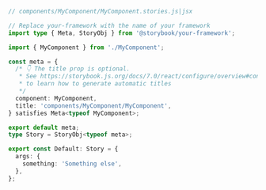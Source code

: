 ```ts
// components/MyComponent/MyComponent.stories.js|jsx

// Replace your-framework with the name of your framework
import type { Meta, StoryObj } from '@storybook/your-framework';

import { MyComponent } from './MyComponent';

const meta = {
  /* 👇 The title prop is optional.
   * See https://storybook.js.org/docs/7.0/react/configure/overview#configure-story-loading
   * to learn how to generate automatic titles
   */
  component: MyComponent,
  title: 'components/MyComponent/MyComponent',
} satisfies Meta<typeof MyComponent>;

export default meta;
type Story = StoryObj<typeof meta>;

export const Default: Story = {
  args: {
    something: 'Something else',
  },
};
```
